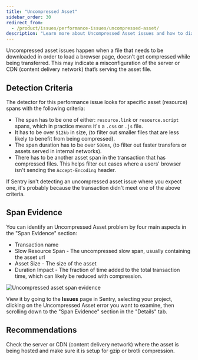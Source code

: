 ```yaml
---
title: "Uncompressed Asset"
sidebar_order: 30
redirect_from:
  - /product/issues/performance-issues/uncompressed-asset/
description: "Learn more about Uncompressed Asset issues and how to diagnose and fix them."
---
```


<Include name="early-adopter-note.mdx" />

Uncompressed asset issues happen when a file that needs to be downloaded in order to load a browser page, doesn’t get compressed while being transferred. This may indicate a misconfiguration of the server or CDN (content delivery network) that’s serving the asset file.

## Detection Criteria

The detector for this performance issue looks for specific asset (resource) spans with the following criteria:

- The span has to be one of either: `resource.link` or `resource.script` spans, which in practice means it's a `.css` or `.js` file.
- It has to be over `512kb` in size, (to filter out smaller files that are less likely to benefit from being compressed).
- The span duration has to be over `500ms`, (to filter out faster transfers or assets served in internal networks).
- There has to be another asset span in the transaction that has compressed files. This helps filter out cases where a users' browser isn't sending the `Accept-Encoding` header.

If Sentry isn't detecting an uncompressed asset issue where you expect one, it's probably because the transaction didn't meet one of the above criteria.

## Span Evidence

You can identify an Uncompressed Asset problem by four main aspects in the "Span Evidence" section:

- Transaction name
- Slow Resource Span - The uncompressed slow span, usually containing the asset url
- Asset Size - The size of the asset
- Duration Impact - The fraction of time added to the total transaction time, which can likely be reduced with compression.

![Uncompressed asset span evidence](span-evidence.png)

View it by going to the **Issues** page in Sentry, selecting your project, clicking on the Uncompressed Asset error you want to examine, then scrolling down to the "Span Evidence" section in the "Details" tab.

## Recommendations

Check the server or CDN (content delivery network) where the asset is being hosted and make sure it is setup for gzip or brotli compression.
